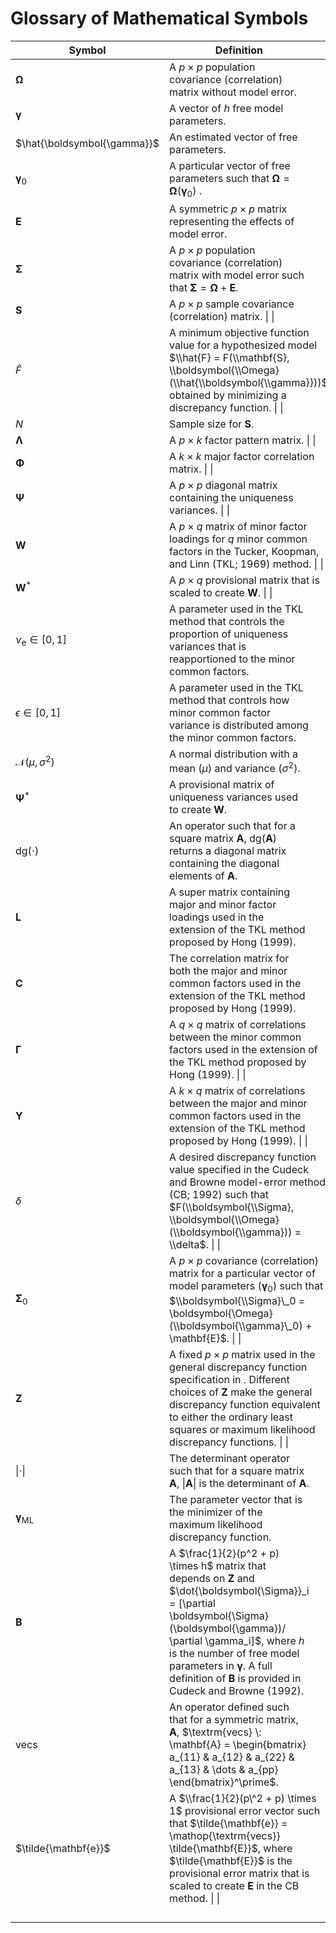 # Glossary of Mathematical Symbols {#symbol-glossary}

+-----------------------------------+-----------------------------------------------------------------------------------------------------------------------------------------------------------------------------------------------------------------------------------------------------------------------------------------------------------------------------------------+---------------------------------------------------------+
| Symbol                            | Definition                                                                                                                                                                                                                                                                                                                              |                                                         |
+===================================+=========================================================================================================================================================================================================================================================================================================================================+=========================================================+
| $\mathbf{\Omega}$                 | A $p\times p$ population covariance (correlation) matrix without model error.                                                                                                                                                                                                                                                           |                                                         |
+-----------------------------------+-----------------------------------------------------------------------------------------------------------------------------------------------------------------------------------------------------------------------------------------------------------------------------------------------------------------------------------------+---------------------------------------------------------+
| $\boldsymbol{\gamma}$             | A vector of $h$ free model parameters.                                                                                                                                                                                                                                                                                                  |                                                         |
+-----------------------------------+-----------------------------------------------------------------------------------------------------------------------------------------------------------------------------------------------------------------------------------------------------------------------------------------------------------------------------------------+---------------------------------------------------------+
| $\hat{\boldsymbol{\gamma}}$       | An estimated vector of free parameters.                                                                                                                                                                                                                                                                                                 |                                                         |
+-----------------------------------+-----------------------------------------------------------------------------------------------------------------------------------------------------------------------------------------------------------------------------------------------------------------------------------------------------------------------------------------+---------------------------------------------------------+
| $\boldsymbol{\gamma}_0$           | A particular vector of free parameters such that $\boldsymbol{\Omega} = \boldsymbol{\Omega}(\boldsymbol{\gamma}_0)$ .                                                                                                                                                                                                                   |                                                         |
+-----------------------------------+-----------------------------------------------------------------------------------------------------------------------------------------------------------------------------------------------------------------------------------------------------------------------------------------------------------------------------------------+---------------------------------------------------------+
| $\mathbf{E}$                      | A symmetric $p \times p$ matrix representing the effects of model error.                                                                                                                                                                                                                                                                |                                                         |
+-----------------------------------+-----------------------------------------------------------------------------------------------------------------------------------------------------------------------------------------------------------------------------------------------------------------------------------------------------------------------------------------+---------------------------------------------------------+
| $\boldsymbol{\Sigma}$             | A $p \times p$ population covariance (correlation) matrix with model error such that $\boldsymbol{\Sigma} = \boldsymbol{\Omega} + \mathbf{E}$.                                                                                                                                                                                          |                                                         |
+-----------------------------------+-----------------------------------------------------------------------------------------------------------------------------------------------------------------------------------------------------------------------------------------------------------------------------------------------------------------------------------------+---------------------------------------------------------+
| $\mathbf{S}$                      | A $p \times p$ sample covariance (correlation) matrix.                                                                                                                                                                                                                                                                                |                                                         |
+-----------------------------------+-----------------------------------------------------------------------------------------------------------------------------------------------------------------------------------------------------------------------------------------------------------------------------------------------------------------------------------------+---------------------------------------------------------+
| $\hat{F}$                         | A minimum objective function value for a hypothesized model $\\hat{F} = F(\\mathbf{S}, \\boldsymbol{\\Omega}(\\hat{\\boldsymbol{\\gamma}}))$ obtained by minimizing a discrepancy function.                                                                                                                                           |                                                         |
+-----------------------------------+-----------------------------------------------------------------------------------------------------------------------------------------------------------------------------------------------------------------------------------------------------------------------------------------------------------------------------------------+---------------------------------------------------------+
| $N$                               | Sample size for $\mathbf{S}$.                                                                                                                                                                                                                                                                                                           |                                                         |
+-----------------------------------+-----------------------------------------------------------------------------------------------------------------------------------------------------------------------------------------------------------------------------------------------------------------------------------------------------------------------------------------+---------------------------------------------------------+
| $\boldsymbol{\Lambda}$            | A $p \times k$ factor pattern matrix.                                                                                                                                                                                                                                                                                                 |                                                         |
+-----------------------------------+-----------------------------------------------------------------------------------------------------------------------------------------------------------------------------------------------------------------------------------------------------------------------------------------------------------------------------------------+---------------------------------------------------------+
| $\boldsymbol{\Phi}$               | A $k \times k$ major factor correlation matrix.                                                                                                                                                                                                                                                                                       |                                                         |
+-----------------------------------+-----------------------------------------------------------------------------------------------------------------------------------------------------------------------------------------------------------------------------------------------------------------------------------------------------------------------------------------+---------------------------------------------------------+
| $\boldsymbol{\Psi}$               | A $p \times p$ diagonal matrix containing the uniqueness variances.                                                                                                                                                                                                                                                                   |                                                         |
+-----------------------------------+-----------------------------------------------------------------------------------------------------------------------------------------------------------------------------------------------------------------------------------------------------------------------------------------------------------------------------------------+---------------------------------------------------------+
| $\mathbf{W}$                      | A $p \times q$ matrix of minor factor loadings for $q$ minor common factors in the Tucker, Koopman, and Linn (TKL; 1969) method.                                                                                                                                                                                                      |                                                         |
+-----------------------------------+-----------------------------------------------------------------------------------------------------------------------------------------------------------------------------------------------------------------------------------------------------------------------------------------------------------------------------------------+---------------------------------------------------------+
| $\mathbf{W}^*$                    | A $p \times q$ provisional matrix that is scaled to create $\mathbf{W}$.                                                                                                                                                                                                                                                              |                                                         |
+-----------------------------------+-----------------------------------------------------------------------------------------------------------------------------------------------------------------------------------------------------------------------------------------------------------------------------------------------------------------------------------------+---------------------------------------------------------+
| $\nu_\textrm{e} \in [0,1]$        | A parameter used in the TKL method that controls the proportion of uniqueness variances that is reapportioned to the minor common factors.                                                                                                                                                                                              |                                                         |
+-----------------------------------+-----------------------------------------------------------------------------------------------------------------------------------------------------------------------------------------------------------------------------------------------------------------------------------------------------------------------------------------+---------------------------------------------------------+
| $\epsilon \in [0,1]$              | A parameter used in the TKL method that controls how minor common factor variance is distributed among the minor common factors.                                                                                                                                                                                                        |                                                         |
+-----------------------------------+-----------------------------------------------------------------------------------------------------------------------------------------------------------------------------------------------------------------------------------------------------------------------------------------------------------------------------------------+---------------------------------------------------------+
| $\mathcal{N}(\mu, \sigma^2)$      | A normal distribution with a mean ($\mu$) and variance ($\sigma^2$).                                                                                                                                                                                                                                                                    |                                                         |
+-----------------------------------+-----------------------------------------------------------------------------------------------------------------------------------------------------------------------------------------------------------------------------------------------------------------------------------------------------------------------------------------+---------------------------------------------------------+
| $\boldsymbol{\Psi}^*$             | A provisional matrix of uniqueness variances used to create $\mathbf{W}$.                                                                                                                                                                                                                                                               |                                                         |
+-----------------------------------+-----------------------------------------------------------------------------------------------------------------------------------------------------------------------------------------------------------------------------------------------------------------------------------------------------------------------------------------+---------------------------------------------------------+
| $\textrm{dg}(\cdot)$              | An operator such that for a square matrix $\mathbf{A}$, $\textrm{dg}(\mathbf{A})$ returns a diagonal matrix containing the diagonal elements of $\mathbf{A}$.                                                                                                                                                                           |                                                         |
+-----------------------------------+-----------------------------------------------------------------------------------------------------------------------------------------------------------------------------------------------------------------------------------------------------------------------------------------------------------------------------------------+---------------------------------------------------------+
| $\mathbf{L}$                      | A super matrix containing major and minor factor loadings used in the extension of the TKL method proposed by Hong (1999).                                                                                                                                                                                                              |                                                         |
+-----------------------------------+-----------------------------------------------------------------------------------------------------------------------------------------------------------------------------------------------------------------------------------------------------------------------------------------------------------------------------------------+---------------------------------------------------------+
| $\mathbf{C}$                      | The correlation matrix for both the major and minor common factors used in the extension of the TKL method proposed by Hong (1999).                                                                                                                                                                                                     |                                                         |
+-----------------------------------+-----------------------------------------------------------------------------------------------------------------------------------------------------------------------------------------------------------------------------------------------------------------------------------------------------------------------------------------+---------------------------------------------------------+
| $\boldsymbol{\Gamma}$             | A $q \times q$ matrix of correlations between the minor common factors used in the extension of the TKL method proposed by Hong (1999).                                                                                                                                                                                               |                                                         |
+-----------------------------------+-----------------------------------------------------------------------------------------------------------------------------------------------------------------------------------------------------------------------------------------------------------------------------------------------------------------------------------------+---------------------------------------------------------+
| $\boldsymbol{\Upsilon}$           | A $k \times q$ matrix of correlations between the major and minor common factors used in the extension of the TKL method proposed by Hong (1999).                                                                                                                                                                                     |                                                         |
+-----------------------------------+-----------------------------------------------------------------------------------------------------------------------------------------------------------------------------------------------------------------------------------------------------------------------------------------------------------------------------------------+---------------------------------------------------------+
| $\delta$                          | A desired discrepancy function value specified in the Cudeck and Browne model-error method (CB; 1992) such that $F(\\boldsymbol{\\Sigma}, \\boldsymbol{\\Omega}(\\boldsymbol{\\gamma})) = \\delta$.                                                                                                                                   |                                                         |
+-----------------------------------+-----------------------------------------------------------------------------------------------------------------------------------------------------------------------------------------------------------------------------------------------------------------------------------------------------------------------------------------+---------------------------------------------------------+
| $\boldsymbol{\Sigma}_0$           | A $p \times p$ covariance (correlation) matrix for a particular vector of model parameters ($\boldsymbol{\gamma}_0$) such that $\\boldsymbol{\\Sigma}\_0 = \boldsymbol{\Omega}(\\boldsymbol{\\gamma}\_0) + \mathbf{E}$.                                                                                                             |                                                         |
+-----------------------------------+-----------------------------------------------------------------------------------------------------------------------------------------------------------------------------------------------------------------------------------------------------------------------------------------------------------------------------------------+---------------------------------------------------------+
| $\mathbf{Z}$                      | A fixed $p \times p$ matrix used in the general discrepancy function specification in \autoref{eq:disc-fun}. Different choices of $\mathbf{Z}$ make the general discrepancy function equivalent to either the ordinary least squares or maximum likelihood discrepancy functions.                                                     |                                                         |
+-----------------------------------+-----------------------------------------------------------------------------------------------------------------------------------------------------------------------------------------------------------------------------------------------------------------------------------------------------------------------------------------+---------------------------------------------------------+
| $|\cdot|$                         | The determinant operator such that for a square matrix $\mathbf{A}$, $|\mathbf{A}|$ is the determinant of $\mathbf{A}$.                                                                                                                                                                                                                 |                                                         |
+-----------------------------------+-----------------------------------------------------------------------------------------------------------------------------------------------------------------------------------------------------------------------------------------------------------------------------------------------------------------------------------------+---------------------------------------------------------+
| $\boldsymbol{\gamma}_\textrm{ML}$ | The parameter vector that is the minimizer of the maximum likelihood discrepancy function.                                                                                                                                                                                                                                              |                                                         |
+-----------------------------------+-----------------------------------------------------------------------------------------------------------------------------------------------------------------------------------------------------------------------------------------------------------------------------------------------------------------------------------------+---------------------------------------------------------+
| $\mathbf{B}$                      | A $\frac{1}{2}(p^2 + p) \times h$ matrix that depends on $\mathbf{Z}$ and $\dot{\boldsymbol{\Sigma}}_i = [\partial \boldsymbol{\Sigma}(\boldsymbol{\gamma})/ \partial \gamma_i]$, where $h$ is the number of free model parameters in $\boldsymbol{\gamma}$. A full definition of $\mathbf{B}$ is provided in Cudeck and Browne (1992). |                                                         |
+-----------------------------------+-----------------------------------------------------------------------------------------------------------------------------------------------------------------------------------------------------------------------------------------------------------------------------------------------------------------------------------------+---------------------------------------------------------+
| $\textrm{vecs}$                   | An operator defined such that for a symmetric matrix, $\mathbf{A}$, $\textrm{vecs} \: \mathbf{A} = \begin{bmatrix} a_{11} & a_{12} & a_{22} & a_{13} & \dots & a_{pp} \end{bmatrix}^\prime$.                                                                                                                                            |                                                         |
+-----------------------------------+-----------------------------------------------------------------------------------------------------------------------------------------------------------------------------------------------------------------------------------------------------------------------------------------------------------------------------------------+---------------------------------------------------------+
| $\tilde{\mathbf{e}}$              | A $\\frac{1}{2}(p\^2 + p) \times 1$ provisional error vector such that $\tilde{\mathbf{e}} = \mathop{\textrm{vecs}} \tilde{\mathbf{E}}$, where $\tilde{\mathbf{E}}$ is the provisional error matrix that is scaled to create $\mathbf{E}$ in the CB method.                                                                           |                                                         |
+-----------------------------------+-----------------------------------------------------------------------------------------------------------------------------------------------------------------------------------------------------------------------------------------------------------------------------------------------------------------------------------------+---------------------------------------------------------+
|                                   |                                                                                                                                                                                                                                                                                                                                         |                                                         |
+-----------------------------------+-----------------------------------------------------------------------------------------------------------------------------------------------------------------------------------------------------------------------------------------------------------------------------------------------------------------------------------------+---------------------------------------------------------+
|                                   |                                                                                                                                                                                                                                                                                                                                         |                                                         |
+-----------------------------------+-----------------------------------------------------------------------------------------------------------------------------------------------------------------------------------------------------------------------------------------------------------------------------------------------------------------------------------------+---------------------------------------------------------+
|                                   |                                                                                                                                                                                                                                                                                                                                         |                                                         |
+-----------------------------------+-----------------------------------------------------------------------------------------------------------------------------------------------------------------------------------------------------------------------------------------------------------------------------------------------------------------------------------------+---------------------------------------------------------+
|                                   |                                                                                                                                                                                                                                                                                                                                         |                                                         |
+-----------------------------------+-----------------------------------------------------------------------------------------------------------------------------------------------------------------------------------------------------------------------------------------------------------------------------------------------------------------------------------------+---------------------------------------------------------+
